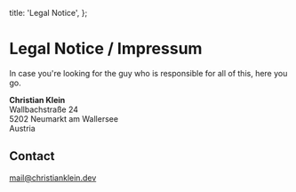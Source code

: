 
  title: 'Legal Notice',
};

# Legal Notice / Impressum

In case you're looking for the guy who is responsible for all of this, here you go.

**Christian Klein**<br >Wallbachstraße 24<br /> 5202 Neumarkt am Wallersee<br /> Austria

## Contact

[mail@christianklein.dev](mailto:mail@christianklein.dev)

